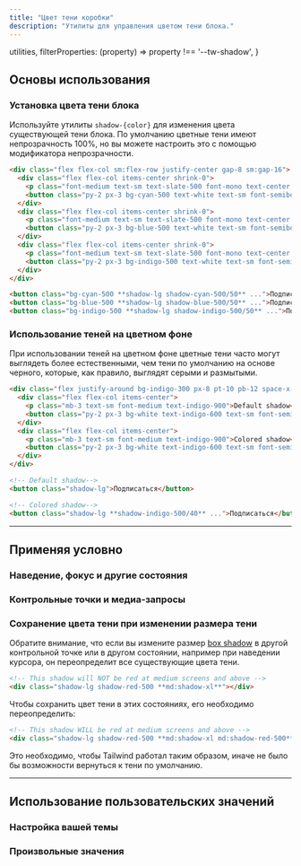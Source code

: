 ```yaml
---
title: "Цвет тени коробки"
description: "Утилиты для управления цветом тени блока."
---
```



  utilities,
  filterProperties: (property) => property !== '--tw-shadow',
}

## Основы использования

### Установка цвета тени блока

Используйте утилиты `shadow-{color}` для изменения цвета существующей тени блока. По умолчанию цветные тени имеют непрозрачность 100%, но вы можете настроить это с помощью модификатора непрозрачности.

```html {{ example: true }}
<div class="flex flex-col sm:flex-row justify-center gap-8 sm:gap-16">
  <div class="flex flex-col items-center shrink-0">
    <p class="font-medium text-sm text-slate-500 font-mono text-center mb-3 dark:text-slate-400">shadow-cyan-500/50</p>
    <button class="py-2 px-3 bg-cyan-500 text-white text-sm font-semibold rounded-md shadow-lg shadow-cyan-500/50 focus:outline-none">Подписаться</button>
  </div>
  <div class="flex flex-col items-center shrink-0">
    <p class="font-medium text-sm text-slate-500 font-mono text-center mb-3 dark:text-slate-400">shadow-blue-500/50</p>
    <button class="py-2 px-3 bg-blue-500 text-white text-sm font-semibold rounded-md shadow-lg shadow-blue-500/50 focus:outline-none">Подписаться</button>
  </div>
  <div class="flex flex-col items-center shrink-0">
    <p class="font-medium text-sm text-slate-500 font-mono text-center mb-3 dark:text-slate-400">shadow-indigo-500/50</p>
    <button class="py-2 px-3 bg-indigo-500 text-white text-sm font-semibold rounded-md shadow-lg shadow-indigo-500/50 focus:outline-none">Подписаться</button>
  </div>
</div>
```

```html
<button class="bg-cyan-500 **shadow-lg shadow-cyan-500/50** ...">Подписаться</button>
<button class="bg-blue-500 **shadow-lg shadow-blue-500/50** ...">Подписаться</button>
<button class="bg-indigo-500 **shadow-lg shadow-indigo-500/50** ...">Подписаться</button>
```

### Использование теней на цветном фоне

При использовании теней на цветном фоне цветные тени часто могут выглядеть более естественными, чем тени по умолчанию на основе черного, которые, как правило, выглядят серыми и размытыми.

```html {{ example: { p: 'none' } }}
<div class="flex justify-around bg-indigo-300 px-8 pt-10 pb-12 space-x-6">
  <div class="flex flex-col items-center">
    <p class="mb-3 text-sm font-medium text-indigo-900">Default shadow</p>
    <button class="py-2 px-3 bg-white text-indigo-600 text-sm font-semibold rounded-md shadow-lg focus:outline-none">Подписаться</button>
  </div>
  <div class="flex flex-col items-center">
    <p class="mb-3 text-sm font-medium text-indigo-900">Colored shadow</p>
    <button class="py-2 px-3 bg-white text-indigo-600 text-sm font-semibold rounded-md shadow-lg shadow-indigo-500/40 focus:outline-none">Подписаться</button>
  </div>
</div>
```

```html
<!-- Default shadow-->
<button class="shadow-lg">Подписаться</button>

<!-- Colored shadow-->
<button class="shadow-lg **shadow-indigo-500/40** ...">Подписаться</button>
```

---

## <Heading ignore>Применяя условно</Heading>

### <Heading ignore>Наведение, фокус и другие состояния</Heading>

<HoverFocusAndOtherStates defaultClass="shadow shadow-blue-500/40" featuredClass="shadow-indigo-500/40" element="button" />

### <Heading ignore>Контрольные точки и медиа-запросы</Heading>

<BreakpointsAndMediaQueries defaultClass="shadow shadow-blue-500/40" featuredClass="shadow-indigo-500/40" element="button" />

### Сохранение цвета тени при изменении размера тени

Обратите внимание, что если вы измените размер [box shadow](/docs/box-shadow) в другой контрольной точке или в другом состоянии, например при наведении курсора, он переопределит все существующие цвета тени.

```html
<!-- This shadow will NOT be red at medium screens and above -->
<div class="shadow-lg shadow-red-500 **md:shadow-xl**"></div>
```

Чтобы сохранить цвет тени в этих состояниях, его необходимо переопределить:

```html
<!-- This shadow WILL be red at medium screens and above -->
<div class="shadow-lg shadow-red-500 **md:shadow-xl md:shadow-red-500**"></div>
```

Это необходимо, чтобы Tailwind работал таким образом, иначе не было бы возможности вернуться к тени по умолчанию.

---

## Использование пользовательских значений

### Настройка вашей темы

<CustomizePluginColors name="box shadow" configKey="boxShadowColor" />

### Произвольные значения

<ArbitraryValues property="box-shadow" featuredClass="shadow-[#50d71e]" element="button" />
